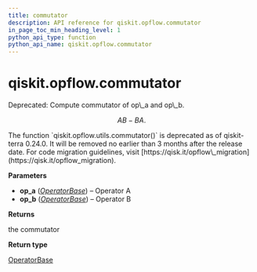 ```yaml
---
title: commutator
description: API reference for qiskit.opflow.commutator
in_page_toc_min_heading_level: 1
python_api_type: function
python_api_name: qiskit.opflow.commutator
---
```


<span id="qiskit-opflow-commutator" />

# qiskit.opflow\.commutator

<Function id="qiskit.opflow.commutator" name="commutator" isDedicatedPage={true} github="https://github.com/qiskit/qiskit/tree/stable/0.24/qiskit/opflow/utils.py" signature="commutator(op_a, op_b)">
  Deprecated: Compute commutator of op\_a and op\_b.

$$
AB - BA.
$$

  <Admonition title="Deprecated since version 0.24.0" type="danger">
    The function `qiskit.opflow.utils.commutator()` is deprecated as of qiskit-terra 0.24.0. It will be removed no earlier than 3 months after the release date. For code migration guidelines, visit [https://qisk.it/opflow\_migration](https://qisk.it/opflow_migration).
  </Admonition>

  **Parameters**

  *   **op\_a** ([*OperatorBase*](qiskit.opflow.OperatorBase "qiskit.opflow.operator_base.OperatorBase")) – Operator A
  *   **op\_b** ([*OperatorBase*](qiskit.opflow.OperatorBase "qiskit.opflow.operator_base.OperatorBase")) – Operator B

  **Returns**

  the commutator

  **Return type**

  [OperatorBase](qiskit.opflow.OperatorBase "qiskit.opflow.OperatorBase")
</Function>

